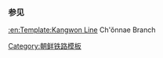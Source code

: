 {{鐵道路線
| 模板名稱 = 川内线
| 名稱 = [[川内线]]
| 代表色 = blue
| 背景顏色 = #ffffff
| 車站列表 = [[龍潭站 (江原道)|龙潭]] - [[川内站 (江原道)|川内]]
}}<noinclude>
===参见===
[[:en:Template:Kangwon Line]] Ch'ŏnnae Branch
[[Category:朝鲜铁路模板]]
</noinclude>